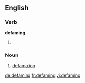 
==English==

===Verb===
'''defaming'''

# {{present participle of|defame}}

===Noun===
{{en-noun}}

# [[defamation]]

[[de:defaming]]
[[fr:defaming]]
[[vi:defaming]]